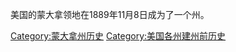 美国的蒙大拿领地在1889年11月8日成为了一个州。

[[Category:蒙大拿州历史|Category:蒙大拿州历史]]
[[Category:美国各州建州前历史|Category:美国各州建州前历史]]